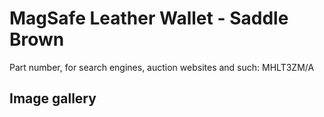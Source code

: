 
# MagSafe Leather Wallet - Saddle Brown

Part number, for search engines, auction websites and such: MHLT3ZM/A

## Image gallery

<div style={{ width: "768px" }}>
  <GalleryComponent
    images={[
      {
        original: "/everysource/MHLT3.png",
        thumbnail: "/everypreview/MHLT3.png",
      },
      {
        original: "/everysource/MHLT3_AV1.png",
        thumbnail: "/everypreview/MHLT3_AV1.png",
      },
      {
        original: "/everysource/MHLT3_AV2.png",
        thumbnail: "/everypreview/MHLT3_AV2.png",
      },
      {
        original: "/everysource/MHLT3_AV3.png",
        thumbnail: "/everypreview/MHLT3_AV3.png",
      }
    ]}
  />
</div>